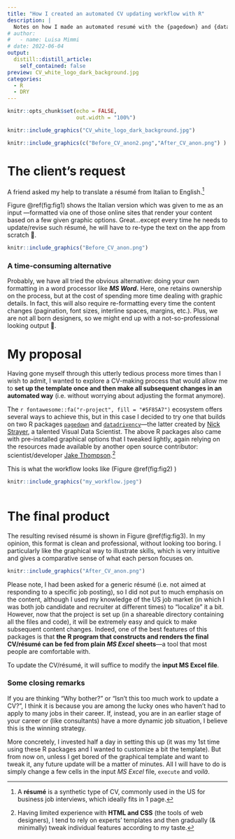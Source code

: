 ```yaml
---
title: "How I created an automated CV updating workflow with R"
description: |
  Notes on how I made an automated resumé with the {pagedown} and {datadrivencv} packages in R.
# author:
#   - name: Luisa Mimmi
# date: 2022-06-04
output:
  distill::distill_article:
    self_contained: false
preview: CV_white_logo_dark_background.jpg
categories: 
  - R
  - DRY
---
```


```r
knitr::opts_chunk$set(echo = FALSE,
                      out.width = "100%")
```

```r
knitr::include_graphics("CV_white_logo_dark_background.jpg")
```

```r

knitr::include_graphics(c("Before_CV_anon2.png","After_CV_anon.png") )

```

# The client's request

A friend asked my help to translate a résumé from Italian to English.[^1]

[^1]: A **résumé** is a synthetic type of CV, commonly used in the US for business job interviews, which ideally fits in 1 page.

Figure \@ref(fig:fig1) shows the Italian version which was given to me as an input ---formatted via one of those online sites that render your content based on a few given graphic options. Great...except every time he needs to update/revise such résumé, he will have to re-type the text on the app from scratch 🙁.\

```r
knitr::include_graphics("Before_CV_anon.png")
```

### A time-consuming alternative

Probably, we have all tried the obvious alternative: doing your own formatting in a word processor like ***MS Word*****.** Here, one retains ownership on the process, but at the cost of spending more time dealing with graphic details. In fact, this will also require re-formatting every time the content changes (pagination, font sizes, interline spaces, margins, etc.). Plus, we are not all born designers, so we might end up with a not-so-professional looking output 🥴.

# My proposal

Having gone myself through this utterly tedious process more times than I wish to admit, I wanted to explore a CV-making process that would allow me to **set up the template once and then make all subsequent changes in an automated way** (i.e. without worrying about adjusting the format anymore).

The `r fontawesome::fa("r-project", fill = "#5F85A7")` ecosystem offers several ways to achieve this, but in this case I decided to try one that builds on two R packages [`pagedown`](https://pagedown.rbind.io/) and [`datadrivencv`](http://nickstrayer.me/datadrivencv/)---the latter created by [Nick Strayer](https://nickstrayer.me/), a talented Visual Data Scientist. The above R packages also came with pre-installed graphical options that I tweaked lightly, again relying on the resources made available by another open source contributor: scientist/developer [Jake Thompson](https://www.wjakethompson.com/).[^2]

[^2]: Having limited experience with **HTML and CSS** (the tools of web designers), I tend to rely on experts' templates and then gradually (& minimally) tweak individual features according to my taste.

This is what the workflow looks like (Figure \@ref(fig:fig2) )

```r
knitr::include_graphics("my_workflow.jpeg")
 
```

# The final product

The resulting revised résumé is shown in Figure \@ref(fig:fig3). In my opinion, this format is clean and professional, without looking too boring. I particularly like the graphical way to illustrate skills, which is very intuitive and gives a comparative sense of what each person focuses on.

```r
knitr::include_graphics("After_CV_anon.png")
```

Please note, I had been asked for a generic résumé (i.e. not aimed at responding to a specific job posting), so I did not put to much emphasis on the content, although I used my knowledge of the US job market (in which I was both job candidate and recruiter at different times) to "localize" it a bit. However, now that the project is set up (in a shareable directory containing all the files and code), it will be extremely easy and quick to make subsequent content changes. Indeed, one of the best features of this packages is that **the R program that constructs and renders the final CV/résumé can be fed from plain** ***MS Excel*** **sheets**---a tool that most people are comfortable with.

::: {.note style="background-image: url(\"lightbulb.png\")"}
To update the CV/résumé, it will suffice to modify the **input MS Excel file**.
:::

### Some closing remarks

If you are thinking "Why bother?" or "Isn't this too much work to update a CV?", I think it is because you are among the lucky ones who haven't had to apply to many jobs in their career. If, instead, you are in an earlier stage of your career or (like consultants) have a more dynamic job situation, I believe this is the winning strategy.

More concretely, I invested half a day in setting this up (it was my 1st time using these R packages and I wanted to customize a bit the template). But from now on, unless I get bored of the graphical template and want to tweak it, any future update will be a matter of minutes. All I will have to do is simply change a few cells in the input *MS Excel* file, `execute` and *voilà*.

